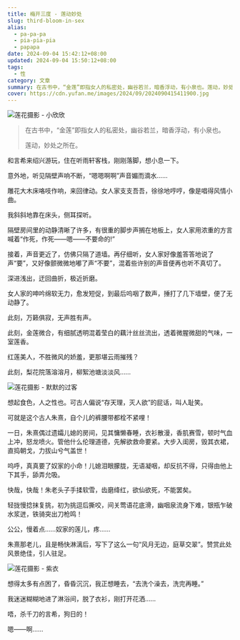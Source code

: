 ```yaml
---
title: 梅开三度 - 莲动妙处
slug: third-bloom-in-sex
alias:
  - pa-pa-pa
  - pia-pia-pia
  - papapa
date: 2024-09-04 15:42:12+08:00
updated: 2024-09-04 15:50:12+08:00
tags:
  - 性
category: 文章
summary: 在古书中，“金莲”即指女人的私密处，幽谷若兰，暗香浮动，有小泉也。莲动，妙处之所在。
cover: https://cdn.yufan.me/images/2024/09/2024090415411900.jpg
---
```


![莲花摄影 - 小欣欣](https://cdn.yufan.me/images/2024/09/2024090415531900.jpg)

<MusicPlayer netease={2066327450} />

>在古书中，“金莲”即指女人的私密处，幽谷若兰，暗香浮动，有小泉也。
>
>莲动，妙处之所在。

和言希来绍兴游玩，住在听雨轩客栈，刚刚落脚，想小息一下。

意外地，听见隔壁声响不断，“嗯嗯啊啊”声音媚而滴水……

雕花大木床咯吱作响，来回律动。女人家支支吾吾，徐徐地哼哼，像是唱得风情小曲。

我斜斜地靠在床头，侧耳探听。

隔壁房间里的动静清晰了许多，有很重的脚步声搁在地板上，女人家用浓重的方言喊着“作死，作死——嗯——不要命的!”

接着，声音更近了，仿佛只隔了道墙。再仔细听，女人家好像羞答答地说了声“要”，又好像颤微微地嘟了声“不要”，混着些许别的声音便再也听不真切了。

深进浅出，迂回曲折，极近折磨。

女人家的呻吟绵软无力，愈发短促，到最后呜咽了数声，捶打了几下墙壁，便了无动静了。

此刻，万籁俱寂，无声胜有声。

此刻，金莲微合，有细腻透明混着莹白的藕汁丝丝流出，透着微腥微甜的气味，一室莲香。

红莲美人，不胜微风的娇羞，更那堪云雨摧残？

此刻，梨花院落溶溶月，柳絮池塘淡淡风……

![莲花摄影 - 默默的过客](https://cdn.yufan.me/images/2024/09/2024090415593600.jpg)

想起食色，人之性也。可古人偏说“存天理，灭人欲”的屁话，叫人耻笑。

可就是这个古人朱熹，自个儿的裤腰带都栓不紧哩！

一日，朱熹偶过遗孀儿媳的房间，见其慵懒春睡，衣衫散漫，香肌赛雪，顿时气血上冲，怒龙喷火。管他什么伦理道德，先解欲救命要紧。大步入闺房，毁其衣裙，直捣朝戈，力拔山兮气盖世！

呜呼，真真要了奴家的小命！儿媳泪眼朦胧，无语凝咽，却反抗不得，只得由他上下其手，舔弄允吸。

快哉，快哉！朱老头子手揉软雪，齿磨绛红，欲仙欲死，不能罢矣。

轻拢慢捻抹复挑，初为挑逗后撕咬，间关莺语花底滑，幽咽泉流身下难，银瓶乍破水浆迸，铁骑突出刀枪鸣！

公公，慢着点……奴家的莲儿，疼……

朱熹那老儿，且是畅快淋漓后，写下了这么一句“风月无边，庭草交翠”。赞赏此处风景绝佳，引人驻足。

![莲花摄影 - 紫衣](https://cdn.yufan.me/images/2024/09/2024090416032000.jpg)

想得太多有点困了，昏昏沉沉，我正想睡去，“去洗个澡去，洗完再睡。”

我迷迷糊糊地进了淋浴间，脱了衣衫，刚打开花洒……

唔，杀千刀的言希，狗日的！

嗯——啊……
